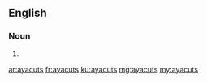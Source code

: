 ==English==

===Noun===
{{head|en|plural}}

# {{plural of|ayacut|lang=en}}

[[ar:ayacuts]]
[[fr:ayacuts]]
[[ku:ayacuts]]
[[mg:ayacuts]]
[[my:ayacuts]]